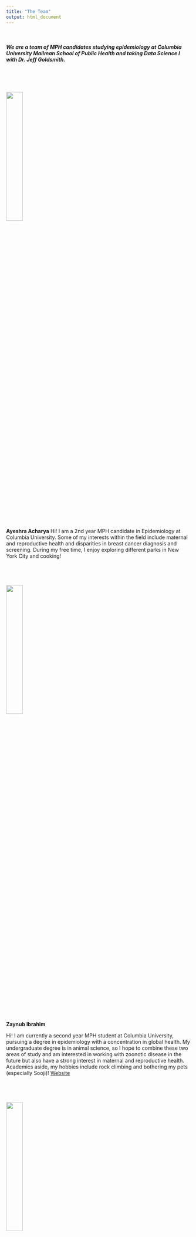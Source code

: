 ```yaml
---
title: "The Team"
output: html_document
---
```


<br>

##### We are a team of MPH candidates studying epidemiology at Columbia University Mailman School of Public Health and taking Data Science I with Dr. Jeff Goldsmith.

<br>


# <img src="images/ayeshra.jpg" style="width:30%" class="left"> 
**Ayeshra Acharya**
Hi! I am a 2nd year MPH candidate in Epidemiology at Columbia University. Some of my interests within the field include maternal and reproductive health and disparities in breast cancer diagnosis and screening. During my free time, I enjoy exploring different parks in New York City and cooking! 

<br>

# <img src="images/zaynub.jpg" style="width:30%" class="left"> 
**Zaynub Ibrahim**

Hi! I am currently a second year MPH student at Columbia University, pursuing a degree in epidemiology with a concentration in global health. My undergraduate degree is in animal science, so I hope to combine these two areas of study and am interested in working with zoonotic disease in the future but also have a strong interest in maternal and reproductive health. Academics aside, my hobbies include rock climbing and bothering my pets (especially Sooji)! [Website]()

<br>

# <img src="images/cynthia.jpg" style="width:30%" class="left"> 
**Cynthia Liu**
Text about Cynthia.

<br> 

# <img src="images/shelley.jpg" style="width:30%" class="left"> 
**Shelley Shen** 

Hi, I'm Shelley and my degree focuses on epidemiology and health policy. My professional interests include the built environment, chronic disease, health disparities, and policy effectiveness. I hope to utilize data analysis and visualization to influence policies that can improve our physical and social environments and, subsequently, transform our health outcomes. Outside the classrom, I enjoy hiking, skiing, visiting art museums, and exploring new recipes. [Website]()

<br>

# <img src="images/sooji.jpg" style="width:30%" class="left"> 
**Sooji**
Text about Sooji.
[Instagram](https://www.instagram.com/sooji.the.hedgehog/)